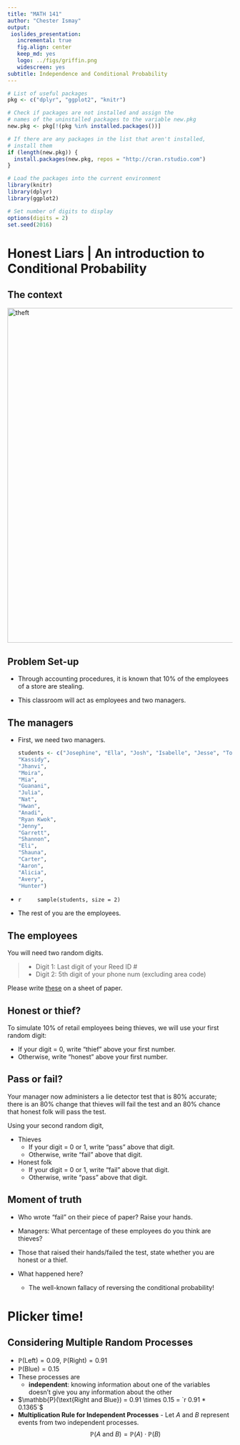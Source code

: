 ```yaml
---
title: "MATH 141"
author: "Chester Ismay"
output:
 ioslides_presentation:
   incremental: true
   fig.align: center
   keep_md: yes
   logo: ../figs/griffin.png
   widescreen: yes
subtitle: Independence and Conditional Probability
---
```


```r
# List of useful packages
pkg <- c("dplyr", "ggplot2", "knitr")

# Check if packages are not installed and assign the
# names of the uninstalled packages to the variable new.pkg
new.pkg <- pkg[!(pkg %in% installed.packages())]

# If there are any packages in the list that aren't installed,
# install them
if (length(new.pkg)) {
  install.packages(new.pkg, repos = "http://cran.rstudio.com")
}

# Load the packages into the current environment
library(knitr)
library(dplyr)
library(ggplot2)

# Set number of digits to display
options(digits = 2)
set.seed(2016)
```



# Honest Liars | An introduction to Conditional Probability

## The context

<img src="../figs/employee-theft.png" alt="theft" width="750">

## Problem Set-up

- Through accounting procedures, it is known that 10% of the employees of a store are stealing.

- This classroom will act as employees and two managers.

## The managers

- First, we need two managers.

    ```r
    students <- c("Josephine", "Ella", "Josh", "Isabelle", "Jesse", "Toria", "Miriam", "Camille", "Mauricio", "Ryan Kitts", "Margalit", "Kathleen", "Katie", "Louise", "Jeannette", "Kiara", "Emily",
  "Kassidy",
  "Jhanvi",
  "Moira",
  "Mia",
  "Guanani",
  "Julia",
  "Nat",
  "Hwan",
  "Anadi",
  "Ryan Kwok",
  "Jenny",
  "Garrett",
  "Shannon",
  "Eli",
  "Shauna",
  "Carter",
  "Aaron",
  "Alicia",
  "Avery",
  "Hunter")
    ```

-
    ```r
    sample(students, size = 2)
    ```

- The rest of you are the employees.

## The employees

You will need two random digits.

>- Digit 1: Last digit of your Reed ID #
>- Digit 2: 5th digit of your phone num (excluding area code)

Please write [these](last_digit.html) on a sheet of paper.

## Honest or thief?

To simulate 10% of retail employees being thieves, we will use your first random digit:

- If your digit = 0, write "thief" above your first number.
- Otherwise, write "honest" above your first number.


## Pass or fail? {.build}

Your manager now administers a lie detector test that is 80% accurate;
there is an 80% change that thieves will fail the test and an 80% chance that 
honest folk will pass the test. 

Using your second random digit,

- Thieves
    - If your digit = 0 or 1, write "pass" above that digit.
    - Otherwise, write "fail" above that digit.
- Honest folk
    - If your digit = 0 or 1, write "fail" above that digit.
    - Otherwise, write "pass" above that digit.
    
    
## Moment of truth

- Who wrote "fail" on their piece of paper?  Raise your hands.

- Managers:  What percentage of these employees do you think are thieves?

- Those that raised their hands/failed the test, state whether you are honest or a thief.

- What happened here?
    - The well-known fallacy of reversing the conditional probability!

# Plicker time!
    
## Considering Multiple Random Processes

- $\mathbb{P}(\text{Left}) = 0.09$, $\mathbb{P}(\text{Right}) = 0.91$
- $\mathbb{P}(\text{Blue}) = 0.15$
- These processes are
    - **independent**: knowing information about one of the variables doesn't give you
    any information about the other
- $\mathbb{P}(\text{Right and Blue}) = 0.91 \times 0.15 = `r 0.91 * 0.1365`$
- **Multiplication Rule for Independent Processes** - Let $A$ and $B$ represent events from two independent processes.
$$\mathbb{P}(A \text{ and } B) = \mathbb{P}(A) \cdot \mathbb{P}(B)$$